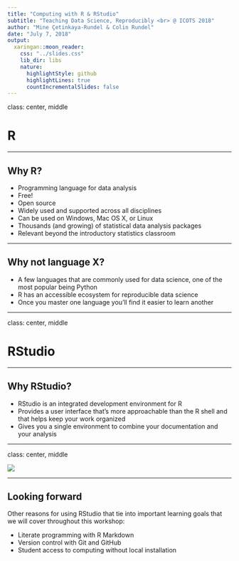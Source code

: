 ```yaml
---
title: "Computing with R & RStudio"
subtitle: "Teaching Data Science, Reproducibly <br> @ ICOTS 2018"
author: "Mine Çetinkaya-Rundel & Colin Rundel"
date: "July 7, 2018"
output:
  xaringan::moon_reader:
    css: "../slides.css"
    lib_dir: libs
    nature:
      highlightStyle: github
      highlightLines: true
      countIncrementalSlides: false
---
```


class: center, middle

# R

---

## Why R?

- Programming language for data analysis
- Free!
- Open source
- Widely used and supported across all disciplines
- Can be used on Windows, Mac OS X, or Linux
- Thousands (and growing) of statistical data analysis packages
- Relevant beyond the introductory statistics classroom

---

## Why not language X?

- A few languages that are commonly used for data science, one of the most 
popular being Python
- R has an accessible ecosystem for reproducible data science
- Once you master one language you'll find it easier to learn another

---

class: center, middle

# RStudio

---

## Why RStudio?

- RStudio is an integrated development environment for R
- Provides a user interface that's more approachable than the R shell and 
that helps keep your work organized
- Gives you a single environment to combine your documentation and your
analysis

---

class: center, middle

![](img/rstudio-splash.png)

---

## Looking forward

Other reasons for using RStudio that tie into important learning goals that 
we will cover throughout this workshop:

- Literate programming with R Markdown
- Version control with Git and GitHub
- Student access to computing without local installation




